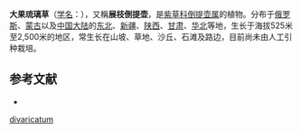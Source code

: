 {{Speciesbox
| genus = Cynoglossum
| species = divaricatum
| authority = Steph.
| synonyms = 
* Cynoglossum divaricatum Steph. ex Lehm.
* Cynoglossum zeylanicum (Vahl) Thunb. ex Lehm.
}}

'''大果琉璃草'''（[[学名|学名]]：{{lang|la|''Cynoglossum divaricatum''}}），又稱'''展枝倒提壶'''，是[[紫草科|紫草科]][[倒提壶属|倒提壶属]]的植物。分布于[[俄罗斯|俄罗斯]]、[[蒙古|蒙古]]以及[[中国大陆|中国大陆]]的[[中国东北地区|东北]]、[[新疆|新疆]]、[[陕西|陕西]]、[[甘肃|甘肃]]、[[华北|华北]]等地，生长于海拔525米至2,500米的地区，常生长在山坡、草地、沙丘、石滩及路边，目前尚未由人工引种栽培。

==参考文献==
<div class="references-small">
* {{cite web| url =http://www.bioinfo.cn/db05/KmzwSpecies.php?action=view&id=2460| title =大果琉璃草| work =《中国高等植物数据库全库》| publisher =中国科学院微生物研究所| author =昆明植物研究所| accessdate =2009-02-23| deadurl =yes| archiveurl =https://web.archive.org/web/20160305002242/http://www.bioinfo.cn/db05/KmzwSpecies.php?action=view&id=2460| archivedate =2016-03-05}}
</div>
{{Taxonbar|from=Q10935856}}

[[Category:倒提壶属|divaricatum]]


{{植物小作品}}